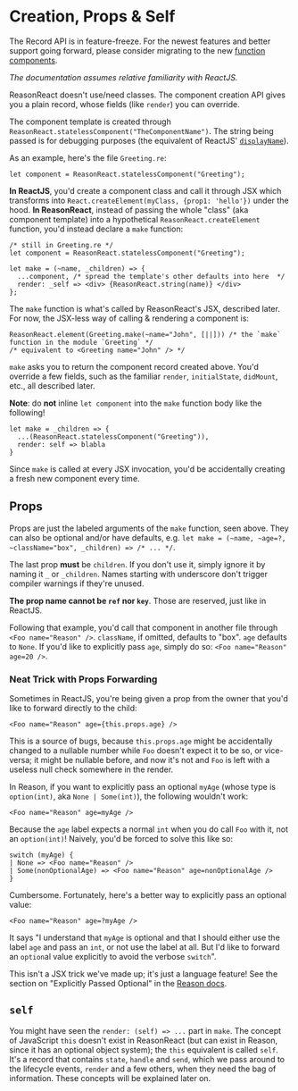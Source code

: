 # Creation, Props & Self

<Warn>

The Record API is in feature-freeze. For the newest features and better support going forward, please consider migrating to the new <a href="/docs/reason-react/latest/components">function components</a>.

</Warn>

_The documentation assumes relative familiarity with ReactJS._

ReasonReact doesn't use/need classes. The component creation API gives you a plain record, whose fields (like `render`) you can override.

The component template is created through `ReasonReact.statelessComponent("TheComponentName")`. The string being passed is for debugging purposes (the equivalent of ReactJS' [`displayName`](https://reactjs.org/docs/react-component.html#displayname)).

As an example, here's the file `Greeting.re`:

```reason
let component = ReasonReact.statelessComponent("Greeting");
```

**In ReactJS**, you'd create a component class and call it through JSX which transforms into `React.createElement(myClass, {prop1: 'hello'})` under the hood. **In ReasonReact**, instead of passing the whole "class" (aka component template) into a hypothetical `ReasonReact.createElement` function, you'd instead declare a `make` function:

```reason
/* still in Greeting.re */
let component = ReasonReact.statelessComponent("Greeting");

let make = (~name, _children) => {
  ...component, /* spread the template's other defaults into here  */
  render: _self => <div> {ReasonReact.string(name)} </div>
};
```

The `make` function is what's called by ReasonReact's JSX, described later. For now, the JSX-less way of calling & rendering a component is:

```reason
ReasonReact.element(Greeting.make(~name="John", [||])) /* the `make` function in the module `Greeting` */
/* equivalent to <Greeting name="John" /> */
```

`make` asks you to return the component record created above. You'd override a few fields, such as the familiar `render`, `initialState`, `didMount`, etc., all described later.

**Note**: do **not** inline `let component` into the `make` function body like the following!

```reason
let make = _children => {
  ...(ReasonReact.statelessComponent("Greeting")),
  render: self => blabla
}
```

Since `make` is called at every JSX invocation, you'd be accidentally creating a fresh new component every time.

## Props

Props are just the labeled arguments of the `make` function, seen above. They can also be optional and/or have defaults, e.g. `let make = (~name, ~age=?, ~className="box", _children) => /* ... */`.

The last prop **must** be `children`. If you don't use it, simply ignore it by naming it `_` or `_children`. Names starting with underscore don't trigger compiler warnings if they're unused.

**The prop name cannot be `ref` nor `key`**. Those are reserved, just like in ReactJS.

Following that example, you'd call that component in another file through `<Foo name="Reason" />`. `className`, if omitted, defaults to "box". `age` defaults to `None`. If you'd like to explicitly pass `age`, simply do so: `<Foo name="Reason" age=20 />`.

### Neat Trick with Props Forwarding

Sometimes in ReactJS, you're being given a prop from the owner that you'd like to forward directly to the child:

```
<Foo name="Reason" age={this.props.age} />
```

This is a source of bugs, because `this.props.age` might be accidentally changed to a nullable number while `Foo` doesn't expect it to be so, or vice-versa; it might be nullable before, and now it's not and `Foo` is left with a useless null check somewhere in the render.

In Reason, if you want to explicitly pass an optional `myAge` (whose type is `option(int)`, aka `None | Some(int)`), the following wouldn't work:

```reason
<Foo name="Reason" age=myAge />
```

Because the `age` label expects a normal `int` when you do call `Foo` with it, not an `option(int)`! Naively, you'd be forced to solve this like so:

```reason
switch (myAge) {
| None => <Foo name="Reason" />
| Some(nonOptionalAge) => <Foo name="Reason" age=nonOptionalAge />
}
```

Cumbersome. Fortunately, here's a better way to explicitly pass an optional value:

```reason
<Foo name="Reason" age=?myAge />
```

It says "I understand that `myAge` is optional and that I should either use the label `age` and pass an `int`, or not use the label at all. But I'd like to forward an `option`al value explicitly to avoid the verbose `switch`".

This isn't a JSX trick we've made up; it's just a language feature! See the section on "Explicitly Passed Optional" in the [Reason docs](/docs/manual/latest/function#Explicitly%20Passed%20Optional).

## `self`

You might have seen the `render: (self) => ...` part in `make`. The concept of JavaScript `this` doesn't exist in ReasonReact (but can exist in Reason, since it has an optional object system); the `this` equivalent is called `self`. It's a record that contains `state`, `handle` and `send`, which we pass around to the lifecycle events, `render` and a few others, when they need the bag of information. These concepts will be explained later on.

